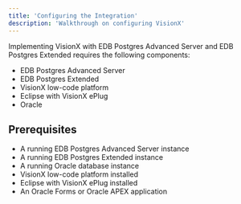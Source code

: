 ```yaml
---
title: 'Configuring the Integration'
description: 'Walkthrough on configuring VisionX'
---
```


Implementing VisionX with EDB Postgres Advanced Server and EDB Postgres Extended requires the following components:

- EDB Postgres Advanced Server
- EDB Postgres Extended
- VisionX low-code platform
- Eclipse with VisionX ePlug 
- Oracle

## Prerequisites

- A running EDB Postgres Advanced Server instance
- A running EDB Postgres Extended instance
- A running Oracle database instance
- VisionX low-code platform installed
- Eclipse with VisionX ePlug installed
- An Oracle Forms or Oracle APEX application
